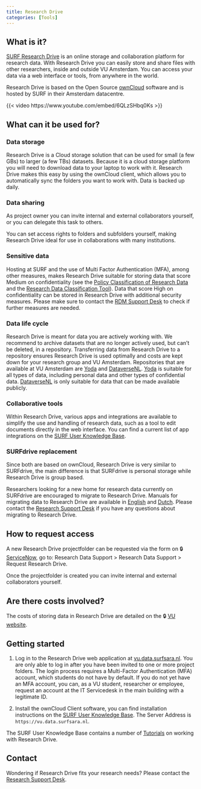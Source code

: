 ```yaml
---
title: Research Drive
categories: [Tools]
---
```

## What is it?
[SURF Research Drive](https://www.surf.nl/en/services/research-drive) is an online storage and collaboration platform for research data. With Research Drive you can easily store and share files with other researchers, inside and outside VU Amsterdam. You can access your data via a web interface or tools, from anywhere in the world.

Research Drive is based on the Open Source [ownCloud](https://owncloud.com/) software and is hosted by SURF in their Amsterdam datacentre.

{{< video https://www.youtube.com/embed/6QLzSHbq0Ks >}}

## What can it be used for?

### Data storage
Research Drive is a Cloud storage solution that can be used for small (a few GBs) to larger (a few TBs) datasets. Because it is a cloud storage platform you will need to download data to your laptop to work with it. Research Drive makes this easy by using the ownCloud client, which allows you to automatically sync the folders you want to work with. Data is backed up daily.

### Data sharing
As project owner you can invite internal and external collaborators yourself, or you can delegate this task to others.

You can set access rights to folders and subfolders yourself, making Research Drive ideal for use in collaborations with many institutions.

### Sensitive data
Hosting at SURF and the use of Multi Factor Authentication (MFA), among other measures, makes Research Drive suitable for storing data that score Medium on confidentiality (see the [Policy Classification of Research Data](https://rdm.vu.nl/guides/policies-supporting-vision-open-science.html#policy-classification-of-research-data) and the [Research Data Classification Tool](https://vu.nl/en/research/dataclassification)). Data that score High on confidentiality can be stored in Research Drive with additional security measures. Please make sure to contact the [RDM Support Desk](mailto:rdm@vu.nl) to check if further measures are needed.

### Data life cycle
Research Drive is meant for data you are actively working with. We recommend to archive datasets that are no longer actively used, but can't be deleted, in a repository. Transferring data from Research Drive to a repository ensures Research Drive is used optimally and costs are kept down for your research group and VU Amsterdam. Repositories that are available at VU Amsterdam are [Yoda](../topics/yoda.qmd) and [DataverseNL](https://dataverse.nl/dataverse/vuamsterdam). [Yoda](../topics/yoda.qmd) is suitable for all types of data, including personal data and other types of confidential data. [DataverseNL](https://dataverse.nl/dataverse/vuamsterdam) is only suitable for data that can be made available publicly.

### Collaborative tools
Within Research Drive, various apps and integrations are available to simplify the use and handling of research data, such as a tool to edit documents directly in the web interface. You can find a current list of app integrations on the [SURF User Knowledge Base](https://servicedesk.surf.nl/wiki/pages/viewpage.action?pageId=102828080).

### SURFdrive replacement
Since both are based on ownCloud, Research Drive is very similar to SURFdrive, the main difference is that SURFdrive is personal storage while Research Drive is group based.

Researchers looking for a new home for research data currently on SURFdrive are encouraged to migrate to Research Drive. Manuals for migrating data to Research Drive are available in [English](../public/Manual-migrating-data-SURFdrive-to-ResearchDrive_EN.pdf) and [Dutch](../public/Handleiding-Migreren-data-SURFdrive-naar-ResearchDrive_NL.pdf). Please contact the [Research Support Desk](mailto:rdm@vu.nl) if you have any questions about migrating to Research Drive.

## How to request access
A new Research Drive projectfolder can be requested via the form on 🔒 [ServiceNow](https://services.vu.nl/esc), go to: Research Data Support > Research Data Support > Request Research Drive.

Once the projectfolder is created you can invite internal and external collaborators yourself.

## Are there costs involved?
The costs of storing data in Research Drive are detailed on the 🔒 [VU website](https://vu.nl/en/employee/research-data-support/research-archiving-storage-cost-model).

## Getting started
1. Log in to the Research Drive web application at [vu.data.surfsara.nl](https://vu.data.surfsara.nl). You are only able to log in after you have been invited to one or more project folders. The login process requires a Multi-Factor Authentication (MFA) account, which students do not have by default. If you do not yet have an MFA account, you can, as a VU student, researcher or employee, request an account at the IT Servicedesk in the main building with a legitimate ID.

2. Install the ownCloud Client software, you can find installation instructions on the [SURF User Knowledge Base](https://servicedesk.surf.nl/wiki/display/WIKI/ownCloud+desktop+client). The Server Address is `https://vu.data.surfsara.nl`.

The SURF User Knowledge Base contains a number of [Tutorials](https://servicedesk.surf.nl/wiki/display/WIKI/Tutorials) on working with Research Drive.

## Contact
Wondering if Research Drive fits your research needs? Please contact the [Research Support Desk](mailto:rdm@vu.nl).
